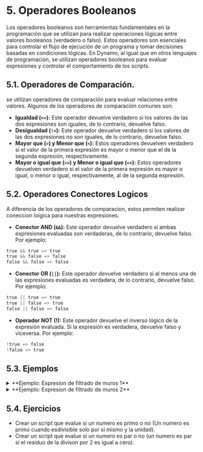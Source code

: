 # 5. Operadores Booleanos

Los operadores booleanos son herramientas fundamentales en la programación
que se utilizan para realizar operaciones lógicas entre valores booleanos (verdadero o falso). 
Estos operadores son esenciales para controlar el flujo de ejecución de un programa y 
tomar decisiones basadas en condiciones lógicas. En Dynamo, al igual que en otros lenguajes 
de programación, se utilizan operadores booleanos para evaluar expresiones y 
controlar el comportamiento de los scripts.

## 5.1. Operadores de Comparación.
se utilizan operadores de comparación para evaluar relaciones entre valores. 
Algunos de los operadores de comparación comunes son:

* **Igualdad (`==`):** Este operador devuelve verdadero si los valores de las dos expresiones son iguales, 
de lo contrario, devuelve falso.
* **Desigualdad (`!=`):** Este operador devuelve verdadero si los valores 
de las dos expresiones no son iguales, de lo contrario, devuelve falso.
* **Mayor que (`>`) y Menor que (`<`):** Estos operadores devuelven verdadero 
si el valor de la primera expresión es mayor o menor que el de la segunda expresión, respectivamente.
* **Mayor o igual que (`>=`) y Menor o igual que (`<=`):** Estos operadores devuelven 
verdadero si el valor de la primera expresión es mayor o igual, o menor o igual, 
respectivamente, al de la segunda expresión.

## 5.2. Operadores Conectores Logicos
A diferencia de los operadores de comparacion, estos permiten realizar coneccion loigica para nuestras expresiones.

* **Conector AND (`&&`):** Este operador devuelve verdadero si ambas expresiones evaluadas son verdaderas, 
de lo contrario, devuelve falso. Por ejemplo:
```py
true && true => true
true && false => false
false && false => false
```
* **Conector OR (`||`):** Este operador devuelve verdadero si al menos una de las expresiones 
evaluadas es verdadera, de lo contrario, devuelve falso. Por ejemplo:
```py
true || true => true
true || false => true
false || false => false
```
* **Operador NOT (!):** Este operador devuelve el inverso lógico de la expresión evaluada. 
Si la expresión es verdadera, devuelve falso y viceversa. Por ejemplo:
```py
!true => false
!false => true
```

## 5.3. Ejemplos

<details>
  <summary>**Ejemplo: Expresion de filtrado de muros 1**</summary>
  
  Se requiere los muros que sean mas largos que 5m **y** su altura sea menor a 2m.
  `L>5 && H<2`
  <div style={{ textAlign: 'center' }}>
    <img
    src={require('./img/expresionFiltradoMuros1.png').default}
    alt="expresionFiltradoMuros1"/>
  </div>
</details>

<details>
  <summary>**Ejemplo: Expresion de filtrado de muros 2**</summary>
  
  Se requiere los muros que sean mas largos que 5m **o** su altura sea menor a 2m.
  `L>5 || H<2`
  <div style={{ textAlign: 'center' }}>
    <img
    src={require('./img/expresionFiltradoMuros2.png').default}
    alt="expresionFiltradoMuros2"/>
  </div>
</details>

## 5.4. Ejercicios
* Crear un script que evalue si un numero es primo o no (Un numero es primo 
cuando esdivisible solo por si mismo y la unidad).
* Crear un script que evalue si un numero es par o no (un numero es par 
si el residuo de la divison por 2 es igual a cero).
